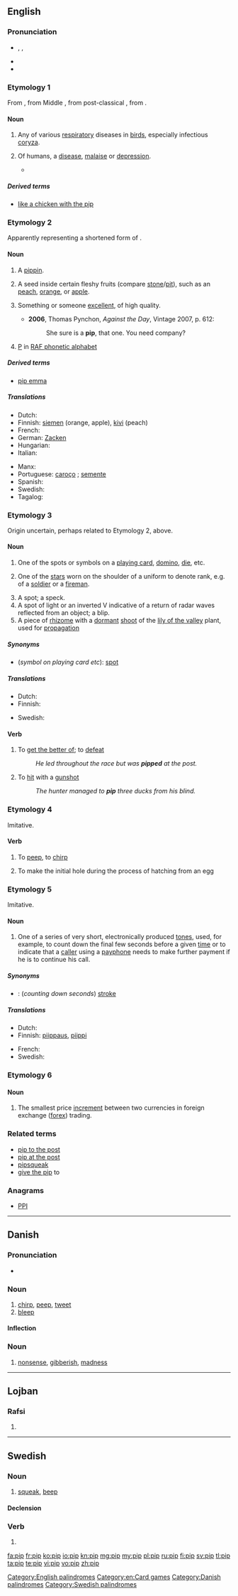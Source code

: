 {{also|Pip|PIP|pip pip}}
==English==
{{wikipedia|pip}}

===Pronunciation===
* {{enPR|pĭp}}, {{IPA|/pɪp/}}, {{X-SAMPA|/pIp/}}
* {{audio|en-us-pip.ogg|Audio (US)}}
* {{rhymes|ɪp}}

===Etymology 1===
From {{etyl|enm}} {{term|pippe|lang=enm}}, from Middle {{etyl|nl}} {{term|pip|lang=nl}}, from post-classical {{etyl|la}} {{term|pipita|lang=la}}, from {{etyl|la}} {{term|pituita|pītuīta|lang=la}}.

====Noun====
{{en-noun}}

# Any of various [[respiratory]] diseases in [[birds]], especially infectious [[coryza]]. {{defdate|from the 15th c.}}
# {{humorous}} Of humans, a [[disease]], [[malaise]] or [[depression]].
#* {{quote-book
|year=1960
|author={{w|P. G. Wodehouse}}
|title={{w|Jeeves in the Offing}}
|section=chapter IV
|passage=“No mother likes to find that her hostess has got a brain specialist down to observe the son who is the apple of her eye. It hurts her feelings.”<br>“Whereas, if she catches the butler observing him, she merely says to herself, ‘Ah, an observant butler.’ Very sensible. With this deal Uncle Tom's got on with Homer Cream, it would be fatal to risk giving [Mrs Cream] the '''pip''' in any way. She would kick to Homer, and Homer would draw himself up and say ‘After what has occurred, Travers, I would prefer to break off the negotiations,’ and Uncle Tom would lose a packet.”}}

=====Derived terms=====
* [[like a chicken with the pip]]

===Etymology 2===
Apparently representing a shortened form of {{term|pippin}}.

====Noun====
{{en-noun}}

# {{obsolete}} A [[pippin]].
# A seed inside certain fleshy fruits (compare [[stone]]/[[pit]]), such as an [[peach]], [[orange]], or [[apple]].
# {{US|colloquial}} Something or someone [[excellent]], of high quality.
#* '''2006''', Thomas Pynchon, ''Against the Day'', Vintage 2007, p. 612:
#*: She sure is a '''pip''', that one.  You need company?
# {{British|dated|WW I|signalese}} [[P]] in [[w:RAF phonetic alphabet|RAF phonetic alphabet]]

=====Derived terms=====
* [[pip emma]]

=====Translations=====
{{trans-top|seed}}
* Dutch: {{t+|nl|pit|m}}
* Finnish: [[siemen]] (orange, apple), [[kivi]] (peach)
* French: {{t+|fr|pépin|m}}
* German: [[Zacken]] {{m}}
* Hungarian: {{t+|hu|mag}}
* Italian: {{t+|it|seme|m}}
{{trans-mid}}
* Manx: {{t-|gv|sheel|m}}
* Portuguese: [[caroço]] {{m}}; [[semente]] {{f}}
* Spanish: {{t+|es|pipa|f}}
* Swedish: {{t+|sv|kärna|c}}
* Tagalog: {{t-|tl|buto}}
{{trans-bottom}}

===Etymology 3===
Origin uncertain, perhaps related to Etymology 2, above.

====Noun====
{{en-noun}}

# One of the spots or symbols on a [[playing card]], [[domino]], [[die]], etc.
# {{military|public service}} One of the [[stars]] worn on the shoulder of a uniform to denote rank, e.g. of a [[soldier]] or a [[fireman]].
# A spot; a speck.
# A spot of light or an inverted V indicative of a return of radar waves reflected from an object; a blip.
# A piece of [[rhizome]] with a [[dormant]] [[shoot]] of the [[lily of the valley]] plant, used for [[propagation]]

=====Synonyms=====
* (''symbol on playing card etc''): [[spot]]

=====Translations=====
{{trans-top|dot, symbol on domino, die, etc.}}
* Dutch: {{t-|nl|stip|f}}
* Finnish: {{t+|fi|piste}}
{{trans-mid}}
* Swedish: {{t+|sv|öga|n}}
{{trans-bottom}}

====Verb====
{{en-verb|pips|pipping|pipped}}

# To [[get the better of]]; to [[defeat]]
#: ''He led throughout the race but was '''pipped''' at the post.''
# To [[hit]] with a  [[gunshot]]
#: ''The hunter managed to '''pip''' three ducks from his blind.''

===Etymology 4===
Imitative.

====Verb====
{{en-verb|pips|pipping|pipped}}

# To [[peep]], to [[chirp]]
# {{context|avian biology}} To make the initial hole during the process of hatching from an egg


===Etymology 5===
Imitative.

====Noun====
{{en-noun}}
{{examples-right|examples={{audio|Gts (bbc) pips.ogg|the sound of the BBC pips}}}}

# One of a series of very short, electronically produced [[tone]]s, used, for example, to count down the final few seconds before a given [[time]] or to indicate that a [[caller]] using a [[payphone]] needs to make further payment if he is to continue his call.

=====Synonyms=====
* {{context|electronic sound}}: (''counting down seconds'') [[stroke]]

=====Translations=====
{{trans-top|short electronically produced tone}}
* Dutch: {{t+|nl|piep|m}}
* Finnish: [[piippaus]], [[piippi]]
{{trans-mid}}
* French: {{t+|fr|top|m}}
* Swedish: {{t+|sv|pip|n}}
{{trans-bottom}}


===Etymology 6===
{{abbreviation of|[[percentage]] in [[point]]}}

====Noun====
{{en-noun}}

# {{context|finance|currency trading}} The smallest price [[increment]] between two currencies in foreign exchange ([[forex]]) trading.

===Related terms===
* [[pip to the post]]
* [[pip at the post]]
* [[pipsqueak]]
* [[give the pip]] to

===Anagrams===
* [[PPI#English|PPI]]

[[Category:English palindromes]]
[[Category:en:Card games]]

----

==Danish==

===Pronunciation===
* {{IPA|/pip/|[pʰib̥]|lang=da}}

===Noun===
{{da-noun|stem=pipp|et}}

# [[chirp]], [[peep]], [[tweet]]
# [[bleep]]

====Inflection====
{{da-noun-infl|stem=pipp|et}}

===Noun===
{{head|da|noun|g=n}}

# [[nonsense]], [[gibberish]], [[madness]]

[[Category:Danish palindromes]]

----

==Lojban==

===Rafsi===
{{jbo-rafsi}}

# {{rafsi of|plipe}}

----

==Swedish==

===Noun===
{{sv-noun|g=n}}

# [[squeak]], [[beep]]

====Declension====
{{sv-noun-n-zero}}

===Verb===
{{head|sv|verb form}}

# {{sv-verb-form-imp|pipa}}

[[Category:Swedish palindromes]]

[[fa:pip]]
[[fr:pip]]
[[ko:pip]]
[[io:pip]]
[[kn:pip]]
[[mg:pip]]
[[my:pip]]
[[pl:pip]]
[[ru:pip]]
[[fi:pip]]
[[sv:pip]]
[[tl:pip]]
[[ta:pip]]
[[te:pip]]
[[vi:pip]]
[[vo:pip]]
[[zh:pip]]